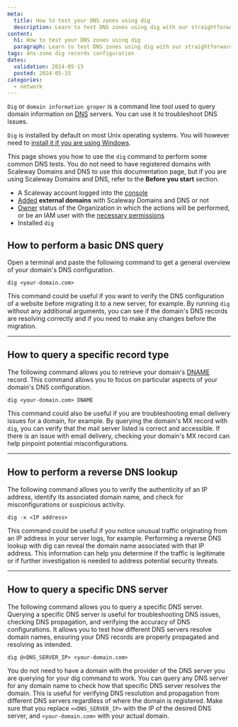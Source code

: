 ```yaml
---
meta:
  title: How to test your DNS zones using dig
  description: Learn to test DNS zones using dig with our straightforward guide. Whether troubleshooting DNS issues or verifying configurations, this tutorial covers everything you need to know to leverage dig effectively.
content:
  h1: How to test your DNS zones using dig
  paragraph: Learn to test DNS zones using dig with our straightforward guide. Whether troubleshooting DNS issues or verifying configurations, this tutorial covers everything you need to know to leverage dig effectively.
tags: dns-zone dig records configuration
dates:
  validation: 2024-05-15
  posted: 2024-05-15
categories:
  - network
---
```


`Dig` or `domain information groper` is a command line tool used to query domain information on [DNS](/network/domains-and-dns/concepts/#dns/) servers. You can use it to troubleshoot DNS issues.

`Dig` is installed by default on most Unix operating systems. You will however need to [install it if you are using Windows](https://www.isc.org/download/).

This page shows you how to use the `dig` command to perform some common DNS tests. You do not need to have registered domains with Scaleway Domains and DNS to use this documentation page, but if you are using Scaleway Domains and DNS, refer to the **Before you start** section.

<Macro id="requirements" />

  - A Scaleway account logged into the [console](https://console.scaleway.com/)
  - [Added](/network/domains-and-dns/how-to/add-external-domain/) **external domains** with Scaleway Domains and DNS or not
  - [Owner](/identity-and-access-management/iam/concepts/#owner/) status of the Organization in which the actions will be performed, or be an IAM user with the [necessary permissions](/identity-and-access-management/iam/concepts/#permission/)
  - Installed `dig`


## How to perform a basic DNS query


Open a terminal and paste the following command to get a general overview of your domain's DNS configuration.

```
dig <your-domain.com>
```

This command could be useful if you want to verify the DNS configuration of a website before migrating it to a new server, for example. By running `dig` without any additional arguments, you can see if the domain's DNS records are resolving correctly and if you need to make any changes before the migration.


---

## How to query a specific record type


The following command allows you to retrieve your domain's [DNAME](/network/domains-and-dns/reference-content/understanding-dns-records/#dname-record/) record. This command allows you to focus on particular aspects of your domain's DNS configuration.

```
dig <your-domain.com> DNAME
```

This command could also be useful if you are troubleshooting email delivery issues for a domain, for example. By querying the domain's MX record with `dig`, you can verify that the mail server listed is correct and accessible. If there is an issue with email delivery, checking your domain's MX record can help pinpoint potential misconfigurations.


---

## How to perform a reverse DNS lookup

The following command allows you to verify the authenticity of an IP address, identify its associated domain name, and check for misconfigurations or suspicious activity.

```
dig -x <IP address>
```

This command could be useful if you notice unusual traffic originating from an IP address in your server logs, for example. Performing a reverse DNS lookup with dig can reveal the domain name associated with that IP address. This information can help you determine if the traffic is legitimate or if further investigation is needed to address potential security threats.


---

## How to query a specific DNS server

The following command allows you to query a specific DNS server. Querying a specific DNS server is useful for troubleshooting DNS issues, checking DNS propagation, and verifying the accuracy of DNS configurations. It allows you to test how different DNS servers resolve domain names, ensuring your DNS records are properly propagated and resolving as intended.

```
dig @<DNS_SERVER_IP> <your-domain.com>
```

You do not need to have a domain with the provider of the DNS server you are querying for your dig command to work. You can query any DNS server for any domain name to check how that specific DNS server resolves the domain. This is useful for verifying DNS resolution and propagation from different DNS servers regardless of where the domain is registered.
Make sure that you replace `<<DNS_SERVER_IP>` with the IP of the desired DNS server, and `<your-domain.com>` with your actual domain.